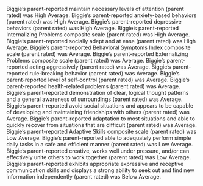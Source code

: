 Biggie's parent-reported maintain necessary levels of attention (parent rated) was High Average.
Biggie's parent-reported anxiety-based behaviors (parent rated) was High Average.
Biggie's parent-reported depressive behaviors (parent rated) was High Average.
Biggie's parent-reported Internalizing Problems composite scale (parent rated) was High Average.
Biggie's parent-reported socially adept and at ease (parent rated) was High Average.
Biggie's parent-reported Behavioral Symptoms Index composite scale (parent rated) was Average.
Biggie's parent-reported Externalizing Problems composite scale (parent rated) was Average.
Biggie's parent-reported acting aggressively (parent rated) was Average.
Biggie's parent-reported rule-breaking behavior (parent rated) was Average.
Biggie's parent-reported level of self-control (parent rated) was Average.
Biggie's parent-reported health-related problems (parent rated) was Average.
Biggie's parent-reported demonstration of clear, logical thought patterns and a general awareness of surroundings (parent rated) was Average.
Biggie's parent-reported avoid social situations and appears to be capable of developing and maintaining friendships with others (parent rated) was Average.
Biggie's parent-reported adaptation to most situations and able to quickly recover from situations that are difficult (parent rated) was Average.
Biggie's parent-reported Adaptive Skills composite scale (parent rated) was Low Average.
Biggie's parent-reported able to adequately perform simple daily tasks in a safe and efficient manner (parent rated) was Low Average.
Biggie's parent-reported creative, works well under pressure, and/or can effectively unite others to work together (parent rated) was Low Average.
Biggie's parent-reported exhibits appropriate expressive and receptive communication skills and displays a strong ability to seek out and find new information independently (parent rated) was Below Average.
